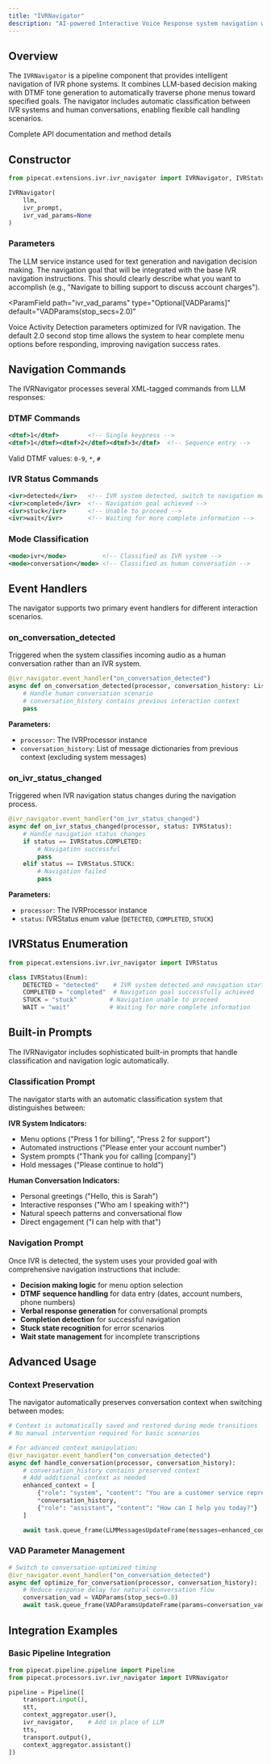 ```yaml
---
title: "IVRNavigator"
description: "AI-powered Interactive Voice Response system navigation with automatic classification and goal-oriented decision making"
---
```


## Overview

The `IVRNavigator` is a pipeline component that provides intelligent navigation of IVR phone systems. It combines LLM-based decision making with DTMF tone generation to automatically traverse phone menus toward specified goals. The navigator includes automatic classification between IVR systems and human conversations, enabling flexible call handling scenarios.

<CardGroup cols={1}>
  <Card
    title="IVR Navigator Reference"
    icon="code"
    href="https://reference-server.pipecat.ai/en/latest/api/pipecat.extensions.ivr.ivr_navigator.html"
  >
    Complete API documentation and method details
  </Card>
</CardGroup>

## Constructor

```python
from pipecat.extensions.ivr.ivr_navigator import IVRNavigator, IVRStatus

IVRNavigator(
    llm,
    ivr_prompt,
    ivr_vad_params=None
)
```

### Parameters

<ParamField path="llm" type="LLMService" required>
  The LLM service instance used for text generation and navigation decision
  making.
</ParamField>

<ParamField path="ivr_prompt" type="str" required>
  The navigation goal that will be integrated with the base IVR navigation
  instructions. This should clearly describe what you want to accomplish (e.g.,
  "Navigate to billing support to discuss account charges").
</ParamField>

<ParamField
  path="ivr_vad_params"
  type="Optional[VADParams]"
  default="VADParams(stop_secs=2.0)"
>
  Voice Activity Detection parameters optimized for IVR navigation. The default
  2.0 second stop time allows the system to hear complete menu options before
  responding, improving navigation success rates.
</ParamField>

## Navigation Commands

The IVRNavigator processes several XML-tagged commands from LLM responses:

### DTMF Commands

```xml
<dtmf>1</dtmf>        <!-- Single keypress -->
<dtmf>1</dtmf><dtmf>2</dtmf><dtmf>3</dtmf>  <!-- Sequence entry -->
```

Valid DTMF values: `0-9`, `*`, `#`

### IVR Status Commands

```xml
<ivr>detected</ivr>   <!-- IVR system detected, switch to navigation mode -->
<ivr>completed</ivr>  <!-- Navigation goal achieved -->
<ivr>stuck</ivr>      <!-- Unable to proceed -->
<ivr>wait</ivr>       <!-- Waiting for more complete information -->
```

### Mode Classification

```xml
<mode>ivr</mode>          <!-- Classified as IVR system -->
<mode>conversation</mode> <!-- Classified as human conversation -->
```

## Event Handlers

The navigator supports two primary event handlers for different interaction scenarios.

### on_conversation_detected

Triggered when the system classifies incoming audio as a human conversation rather than an IVR system.

```python
@ivr_navigator.event_handler("on_conversation_detected")
async def on_conversation_detected(processor, conversation_history: List[dict]):
    # Handle human conversation scenario
    # conversation_history contains previous interaction context
    pass
```

**Parameters:**

- `processor`: The IVRProcessor instance
- `conversation_history`: List of message dictionaries from previous context (excluding system messages)

### on_ivr_status_changed

Triggered when IVR navigation status changes during the navigation process.

```python
@ivr_navigator.event_handler("on_ivr_status_changed")
async def on_ivr_status_changed(processor, status: IVRStatus):
    # Handle navigation status changes
    if status == IVRStatus.COMPLETED:
        # Navigation successful
        pass
    elif status == IVRStatus.STUCK:
        # Navigation failed
        pass
```

**Parameters:**

- `processor`: The IVRProcessor instance
- `status`: IVRStatus enum value (`DETECTED`, `COMPLETED`, `STUCK`)

## IVRStatus Enumeration

```python
from pipecat.extensions.ivr.ivr_navigator import IVRStatus

class IVRStatus(Enum):
    DETECTED = "detected"    # IVR system detected and navigation started
    COMPLETED = "completed"  # Navigation goal successfully achieved
    STUCK = "stuck"         # Navigation unable to proceed
    WAIT = "wait"           # Waiting for more complete information
```

## Built-in Prompts

The IVRNavigator includes sophisticated built-in prompts that handle classification and navigation logic automatically.

### Classification Prompt

The navigator starts with an automatic classification system that distinguishes between:

**IVR System Indicators:**

- Menu options ("Press 1 for billing", "Press 2 for support")
- Automated instructions ("Please enter your account number")
- System prompts ("Thank you for calling [company]")
- Hold messages ("Please continue to hold")

**Human Conversation Indicators:**

- Personal greetings ("Hello, this is Sarah")
- Interactive responses ("Who am I speaking with?")
- Natural speech patterns and conversational flow
- Direct engagement ("I can help with that")

### Navigation Prompt

Once IVR is detected, the system uses your provided goal with comprehensive navigation instructions that include:

- **Decision making logic** for menu option selection
- **DTMF sequence handling** for data entry (dates, account numbers, phone numbers)
- **Verbal response generation** for conversational prompts
- **Completion detection** for successful navigation
- **Stuck state recognition** for error scenarios
- **Wait state management** for incomplete transcriptions

## Advanced Usage

### Context Preservation

The navigator automatically preserves conversation context when switching between modes:

```python
# Context is automatically saved and restored during mode transitions
# No manual intervention required for basic scenarios

# For advanced context manipulation:
@ivr_navigator.event_handler("on_conversation_detected")
async def handle_conversation(processor, conversation_history):
    # conversation_history contains preserved context
    # Add additional context as needed
    enhanced_context = [
        {"role": "system", "content": "You are a customer service representative."},
        *conversation_history,
        {"role": "assistant", "content": "How can I help you today?"}
    ]

    await task.queue_frame(LLMMessagesUpdateFrame(messages=enhanced_context, run_llm=True))
```

### VAD Parameter Management

```python
# Switch to conversation-optimized timing
@ivr_navigator.event_handler("on_conversation_detected")
async def optimize_for_conversation(processor, conversation_history):
    # Reduce response delay for natural conversation flow
    conversation_vad = VADParams(stop_secs=0.8)
    await task.queue_frame(VADParamsUpdateFrame(params=conversation_vad))
```

## Integration Examples

### Basic Pipeline Integration

```python
from pipecat.pipeline.pipeline import Pipeline
from pipecat.processors.ivr.ivr_navigator import IVRNavigator

pipeline = Pipeline([
    transport.input(),
    stt,
    context_aggregator.user(),
    ivr_navigator,    # Add in place of LLM
    tts,
    transport.output(),
    context_aggregator.assistant()
])
```
